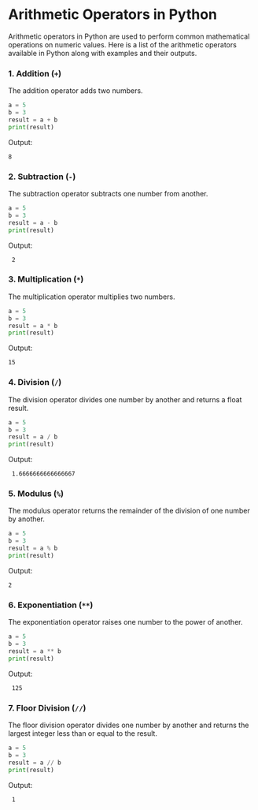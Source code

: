 # Arithmetic Operators in Python

Arithmetic operators in Python are used to perform common mathematical operations on numeric values. Here is a list of the arithmetic operators available in Python along with examples and their outputs.

### 1. Addition (`+`)

The addition operator adds two numbers.

```python copy showLineNumbers
a = 5
b = 3
result = a + b
print(result)  
```
Output: 
```
8
```

### 2. Subtraction (`-`)

The subtraction operator subtracts one number from another.

```python
a = 5
b = 3
result = a - b
print(result)  
```
Output:
```
 2
```

### 3. Multiplication (`*`)

The multiplication operator multiplies two numbers.

```python copy showLineNumbers
a = 5
b = 3
result = a * b
print(result) 
```
 Output:
 ```
15
```

### 4. Division (`/`)

The division operator divides one number by another and returns a float result.

```python copy showLineNumbers
a = 5
b = 3
result = a / b
print(result)  
```
Output:
```
 1.6666666666666667
```

### 5. Modulus (`%`)

The modulus operator returns the remainder of the division of one number by another.

```python copy showLineNumbers
a = 5
b = 3
result = a % b
print(result)  
```
Output:
```
2
```

### 6. Exponentiation (`**`)

The exponentiation operator raises one number to the power of another.

```python copy showLineNumbers
a = 5
b = 3
result = a ** b
print(result) 
```
Output:
```
 125
```

### 7. Floor Division (`//`)

The floor division operator divides one number by another and returns the largest integer less than or equal to the result.

```python copy showLineNumbers
a = 5
b = 3
result = a // b
print(result)  
```
Output:
```
 1
```